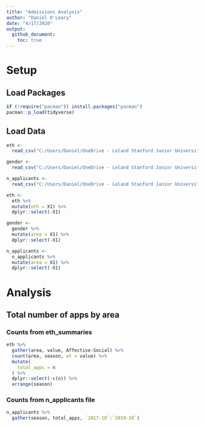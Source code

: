 ```yaml
---
title: "Admissions Analysis"
author: "Daniel O'Leary"
date: "4/17/2020"
output: 
  github_document:
    toc: true
---
```


# Setup

## Load Packages
```r
if (!require("pacman")) install.packages("pacman")
pacman::p_load(tidyverse)
```


## Load Data

```r
eth <- 
  read_csv("C:/Users/Daniel/OneDrive - Leland Stanford Junior University/dc/applicant_analysis/applicant_analysis/results/eth_summaries.csv") 

gender <- 
  read_csv("C:/Users/Daniel/OneDrive - Leland Stanford Junior University/dc/applicant_analysis/applicant_analysis/results/gender.csv") 

n_applicants <- 
  read_csv("C:/Users/Daniel/OneDrive - Leland Stanford Junior University/dc/applicant_analysis/applicant_analysis/results/n_applicants.csv") 

eth <-
  eth %>% 
  mutate(eth = X1) %>% 
  dplyr::select(-X1)

gender <-
  gender %>% 
  mutate(area = X1) %>% 
  dplyr::select(-X1)

n_applicants <-
  n_applicants %>% 
  mutate(area = X1) %>% 
  dplyr::select(-X1)
```

# Analysis

## Total number of apps by area

### Counts from eth_summaries

```r
eth %>% 
  gather(area, value, Affective:Social) %>% 
  count(area, season, wt = value) %>% 
  mutate(
    total_apps = n
  ) %>% 
  dplyr::select(-c(n)) %>% 
  arrange(season)
```

### Counts from n_applicants file

```r
n_applicants %>% 
  gather(season, total_apps, `2017-18`:`2019-20`)
```